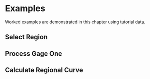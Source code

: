 # Examples

Worked examples are demonstrated in this chapter using tutorial data.

## Select Region

## Process Gage One

## Calculate Regional Curve
